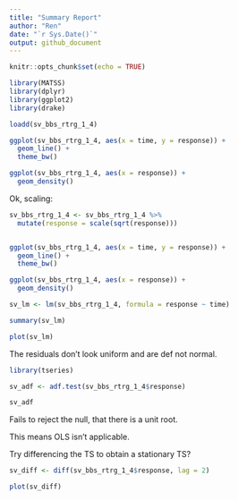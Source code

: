 ```yaml
---
title: "Summary Report"
author: "Ren"
date: "`r Sys.Date()`"
output: github_document
---
```


```r
knitr::opts_chunk$set(echo = TRUE)

library(MATSS)
library(dplyr)
library(ggplot2)
library(drake)
```

```r

loadd(sv_bbs_rtrg_1_4)

ggplot(sv_bbs_rtrg_1_4, aes(x = time, y = response)) +
  geom_line() +
  theme_bw()

ggplot(sv_bbs_rtrg_1_4, aes(x = response)) +
  geom_density()
```

Ok, scaling:

```r
sv_bbs_rtrg_1_4 <- sv_bbs_rtrg_1_4 %>%
  mutate(response = scale(sqrt(response)))


ggplot(sv_bbs_rtrg_1_4, aes(x = time, y = response)) +
  geom_line() +
  theme_bw()

ggplot(sv_bbs_rtrg_1_4, aes(x = response)) +
  geom_density()

```

```r

sv_lm <- lm(sv_bbs_rtrg_1_4, formula = response ~ time)

summary(sv_lm)

plot(sv_lm)
```

The residuals don't look uniform and are def not normal.

```r

library(tseries)

sv_adf <- adf.test(sv_bbs_rtrg_1_4$response)

sv_adf

```
Fails to reject the null, that there is a unit root.

This means OLS isn't applicable.

Try differencing the TS to obtain a stationary TS?

```r

sv_diff <- diff(sv_bbs_rtrg_1_4$response, lag = 2)

plot(sv_diff)

```


```r

```

